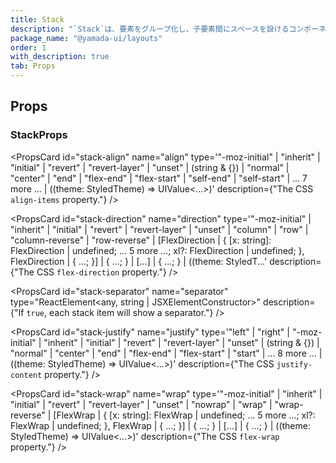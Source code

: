 ```yaml
---
title: Stack
description: "`Stack`は、要素をグループ化し、子要素間にスペースを設けるコンポーネントです。"
package_name: "@yamada-ui/layouts"
order: 1
with_description: true
tab: Props
---
```


## Props

### StackProps

<PropsCard
  id="stack-align"
  name="align"
  type='"-moz-initial" | "inherit" | "initial" | "revert" | "revert-layer" | "unset" | (string & {}) | "normal" | "center" | "end" | "flex-end" | "flex-start" | "self-end" | "self-start" | ... 7 more ... | ((theme: StyledTheme) => UIValue<...>)'
  description={"The CSS `align-items` property."}
/>

<PropsCard
  id="stack-direction"
  name="direction"
  type='"-moz-initial" | "inherit" | "initial" | "revert" | "revert-layer" | "unset" | "column" | "row" | "column-reverse" | "row-reverse" | [FlexDirection | { [x: string]: FlexDirection | undefined; ... 5 more ...; xl?: FlexDirection | undefined; }, FlexDirection | { ...; }] | { ...; } | [...] | { ...; } | ((theme: StyledT...'
  description={"The CSS `flex-direction` property."}
/>

<PropsCard
  id="stack-separator"
  name="separator"
  type="ReactElement<any, string | JSXElementConstructor<any>>"
  description={"If `true`, each stack item will show a separator."}
/>

<PropsCard
  id="stack-justify"
  name="justify"
  type='"left" | "right" | "-moz-initial" | "inherit" | "initial" | "revert" | "revert-layer" | "unset" | (string & {}) | "normal" | "center" | "end" | "flex-end" | "flex-start" | "start" | ... 8 more ... | ((theme: StyledTheme) => UIValue<...>)'
  description={"The CSS `justify-content` property."}
/>

<PropsCard
  id="stack-wrap"
  name="wrap"
  type='"-moz-initial" | "inherit" | "initial" | "revert" | "revert-layer" | "unset" | "nowrap" | "wrap" | "wrap-reverse" | [FlexWrap | { [x: string]: FlexWrap | undefined; ... 5 more ...; xl?: FlexWrap | undefined; }, FlexWrap | { ...; }] | { ...; } | [...] | { ...; } | ((theme: StyledTheme) => UIValue<...>)'
  description={"The CSS `flex-wrap` property."}
/>
